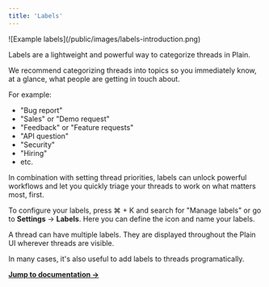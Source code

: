 ```yaml
---
title: 'Labels'
---
```


<Frame>![Example labels](/public/images/labels-introduction.png)</Frame>

Labels are a lightweight and powerful way to categorize threads in Plain.

We recommend categorizing threads into topics so you immediately know, at a glance, what people are getting in touch about.

For example:

- "Bug report"
- "Sales" or "Demo request"
- "Feedback" or "Feature requests"
- "API question"
- "Security"
- "Hiring"
- etc.

In combination with setting thread priorities, labels can unlock powerful workflows and let you quickly triage your threads to work on what matters most, first.

To configure your labels, press ⌘ + K and search for "Manage labels" or go to **Settings** → **Labels**. Here you can define the icon and name your labels.

A thread can have multiple labels. They are displayed throughout the Plain UI wherever threads are visible.

In many cases, it's also useful to add labels to threads programatically.

[**Jump to documentation →**](/api-reference/graphql/labels)
